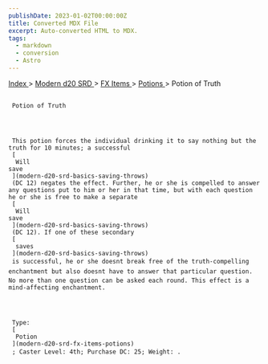 ```yaml
---
publishDate: 2023-01-02T00:00:00Z
title: Converted MDX File
excerpt: Auto-converted HTML to MDX.
tags:
  - markdown
  - conversion
  - Astro
---
```


[
Index
](-index) >
[
Modern d20 SRD
](modern-d20-srd-index) >
[
FX Items
](modern-d20-srd-fx-items-index) >
[
Potions
](modern-d20-srd-fx-items-potions) > Potion of Truth

##

     Potion of Truth




     This potion forces the individual drinking it to say nothing but the truth for 10 minutes; a successful
     [
      Will
    save
     ](modern-d20-srd-basics-saving-throws)
     (DC 12) negates the effect. Further, he or she is compelled to answer any questions put to him or her in that time, but with each question he or she is free to make a separate
     [
      Will
    save
     ](modern-d20-srd-basics-saving-throws)
     (DC 12). If one of these secondary
     [
      saves
     ](modern-d20-srd-basics-saving-throws)
     is successful, he or she doesnt break free of the truth-compelling enchantment but also doesnt have to answer that particular question. No more than one question can be asked each round. This effect is a mind-affecting enchantment.




     Type:
     [
      Potion
     ](modern-d20-srd-fx-items-potions)
     ; Caster Level: 4th; Purchase DC: 25; Weight: .
